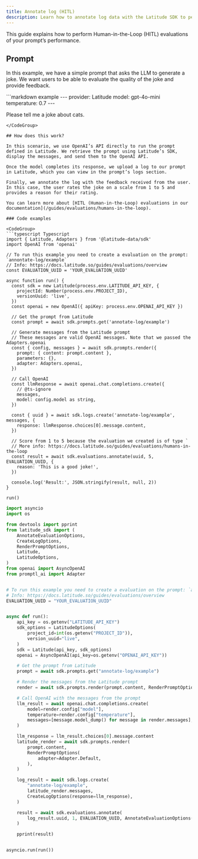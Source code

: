 ```yaml
---
title: Annotate log (HITL)
description: Learn how to annotate log data with the Latitude SDK to perform HITL evaluations
---
```


This guide explains how to perform Human-in-the-Loop (HITL) evaluations of your prompt’s performance.

## Prompt

In this example, we have a simple prompt that asks the LLM to generate a joke. We want users to be able to evaluate the quality of the joke and provide feedback.

<CodeGroup>
```markdown example
---
provider: Latitude
model: gpt-4o-mini
temperature: 0.7
---

Please tell me a joke about cats.
```
</CodeGroup>

## How does this work?

In this scenario, we use OpenAI’s API directly to run the prompt defined in Latitude. We retrieve the prompt using Latitude’s SDK, display the messages, and send them to the OpenAI API.

Once the model completes its response, we upload a log to our prompt in Latitude, which you can view in the prompt’s logs section.

Finally, we annotate the log with the feedback received from the user. In this case, the user rates the joke on a scale from 1 to 5 and provides a reason for their rating.

You can learn more about [HITL (Human-in-the-Loop) evaluations in our documentation](/guides/evaluations/humans-in-the-loop).

### Code examples

<CodeGroup>
```typescript Typescript
import { Latitude, Adapters } from '@latitude-data/sdk'
import OpenAI from 'openai'

// To run this example you need to create a evaluation on the prompt: `annontate-log/example`
// Info: https://docs.latitude.so/guides/evaluations/overview
const EVALUATION_UUID = 'YOUR_EVALUATION_UUID'

async function run() {
  const sdk = new Latitude(process.env.LATITUDE_API_KEY, {
    projectId: Number(process.env.PROJECT_ID),
    versionUuid: 'live',
  })
  const openai = new OpenAI({ apiKey: process.env.OPENAI_API_KEY })

  // Get the prompt from Latitude
  const prompt = await sdk.prompts.get('annotate-log/example')

  // Generate messages from the Latitude prompt
  // These messages are valid OpenAI messages. Note that we passed the Adapters.openai
  const { config, messages } = await sdk.prompts.render({
    prompt: { content: prompt.content },
    parameters: {},
    adapter: Adapters.openai,
  })

  // Call OpenAI
  const llmResponse = await openai.chat.completions.create({
    // @ts-ignore
    messages,
    model: config.model as string,
  })

  const { uuid } = await sdk.logs.create('annotate-log/example', messages, {
    response: llmResponse.choices[0].message.content,
  })

  // Score from 1 to 5 because the evaluation we created is of type `
  // More info: https://docs.latitude.so/guides/evaluations/humans-in-the-loop
  const result = await sdk.evaluations.annotate(uuid, 5, EVALUATION_UUID, {
    reason: 'This is a good joke!',
  })

  console.log('Result:', JSON.stringify(result, null, 2))
}

run()
```
```python Python
import asyncio
import os

from devtools import pprint
from latitude_sdk import (
    AnnotateEvaluationOptions,
    CreateLogOptions,
    RenderPromptOptions,
    Latitude,
    LatitudeOptions,
)
from openai import AsyncOpenAI
from promptl_ai import Adapter


# To run this example you need to create a evaluation on the prompt: `annontate-log/example`
# Info: https://docs.latitude.so/guides/evaluations/overview
EVALUATION_UUID = "YOUR_EVALUATION_UUID"


async def run():
    api_key = os.getenv("LATITUDE_API_KEY")
    sdk_options = LatitudeOptions(
        project_id=int(os.getenv("PROJECT_ID")),
        version_uuid="live",
    )
    sdk = Latitude(api_key, sdk_options)
    openai = AsyncOpenAI(api_key=os.getenv("OPENAI_API_KEY"))

    # Get the prompt from Latitude
    prompt = await sdk.prompts.get("annotate-log/example")

    # Render the messages from the Latitude prompt
    render = await sdk.prompts.render(prompt.content, RenderPromptOptions(adapter=Adapter.OpenAI))

    # Call OpenAI with the messages from the prompt
    llm_result = await openai.chat.completions.create(
        model=render.config["model"],
        temperature=render.config["temperature"],
        messages=[message.model_dump() for message in render.messages],
    )

    llm_response = llm_result.choices[0].message.content
    latitude_render = await sdk.prompts.render(
        prompt.content,
        RenderPromptOptions(
            adapter=Adapter.Default,
        ),
    )

    log_result = await sdk.logs.create(
        "annotate-log/example",
        latitude_render.messages,
        CreateLogOptions(response=llm_response),
    )

    result = await sdk.evaluations.annotate(
        log_result.uuid, 1, EVALUATION_UUID, AnnotateEvaluationOptions(reason="This is a bad joke!")
    )

    pprint(result)


asyncio.run(run())
```
</CodeGroup>
